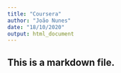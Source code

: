 ```yaml
---
title: "Coursera"
author: "João Nunes"
date: "18/10/2020"
output: html_document
---
```


## This is a markdown file.